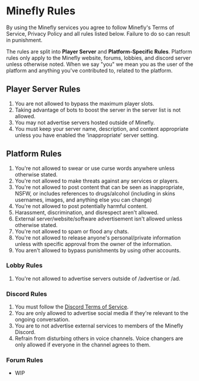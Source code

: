 
<Head>
	<title>Rules | Minefly</title>
</Head>
<NavBar contained />
<div className="container text-left">

# Minefly Rules

By using the Minefly services you agree to follow Minefly's Terms of
Service, Privacy Policy and all rules listed below. Failure to do so
can result in punishment.

The rules are split into **Player Server** and **Platform-Specific Rules**. Platform rules only apply to the
Minefly website, forums, lobbies, and discord server unless otherwise
noted. When we say "you" we mean you as the user of the platform and
anything you've contributed to, related to the platform.

## Player Server Rules

1. You are not allowed to bypass the maximum player slots.
2. Taking advantage of bots to boost the server in the server list is
   not allowed.
3. You may not advertise servers hosted outside of Minefly.
4. You must keep your server name, description, and content appropriate
   unless you have enabled the ‘inappropriate’ server setting.

## Platform Rules

1. You're not allowed to swear or use curse words anywhere unless
   otherwise stated.
2. You're not allowed to make threats against any services or players.
3. You're not allowed to post content that can be seen as
   inappropriate, NSFW, or includes references to drugs/alcohol
   (including in skins usernames, images, and anything else you can
   change)
4. You're not allowed to post potentially harmful content.
5. Harassment, discrimination, and disrespect aren't allowed.
6. External server/website/software advertisement isn't allowed unless
   otherwise stated.
7. You're not allowed to spam or flood any chats.
8. You're not allowed to release anyone's personal/private information
   unless with specific approval from the owner of the information.
9. You aren't allowed to bypass punishments by using other accounts.

### Lobby Rules

1. You're not allowed to advertise servers outside of /advertise or
   /ad.

### Discord Rules

1. You must follow the [Discord Terms of Service](/).
2. You are only allowed to advertise social media if they're relevant
   to the ongoing conversation.
3. You are to not advertise external services to members of the
   Minefly Discord.
4. Refrain from disturbing others in voice channels. Voice changers
   are only allowed if everyone in the channel agrees to them.

### Forum Rules

- WIP

</div>

<Footer />
